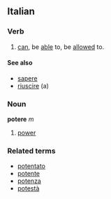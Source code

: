 ==Italian==
===Verb===

# [[can]], be [[able]] to, be [[allow]]ed to.

====See also====
*[[sapere]]
*[[riuscire]] (a)

===Noun===
'''potere''' ''m''

# [[power]]

===Related terms===
*[[potentato]]
*[[potente]]
*[[potenza]]
*[[potestà]]